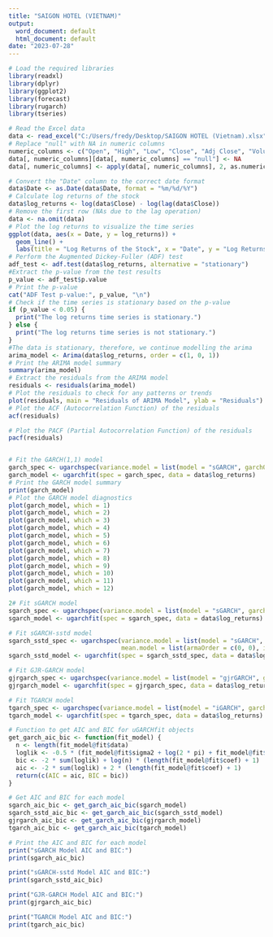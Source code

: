 ---
title: "SAIGON HOTEL (VIETNAM)"
output:
  word_document: default
  html_document: default
date: "2023-07-28"
---

```{r}
# Load the required libraries
library(readxl)
library(dplyr)
library(ggplot2)
library(forecast)
library(rugarch)
library(tseries)

# Read the Excel data
data <- read_excel("C:/Users/fredy/Desktop/SAIGON HOTEL (Vietnam).xlsx")
# Replace "null" with NA in numeric columns
numeric_columns <- c("Open", "High", "Low", "Close", "Adj Close", "Volume")
data[, numeric_columns][data[, numeric_columns] == "null"] <- NA
data[, numeric_columns] <- apply(data[, numeric_columns], 2, as.numeric)

# Convert the "Date" column to the correct date format
data$Date <- as.Date(data$Date, format = "%m/%d/%Y")
# Calculate log returns of the stock
data$log_returns <- log(data$Close) - log(lag(data$Close))
# Remove the first row (NAs due to the lag operation)
data <- na.omit(data)
# Plot the log returns to visualize the time series
ggplot(data, aes(x = Date, y = log_returns)) +
  geom_line() +
  labs(title = "Log Returns of the Stock", x = "Date", y = "Log Returns")
# Perform the Augmented Dickey-Fuller (ADF) test
adf_test <- adf.test(data$log_returns, alternative = "stationary")
#Extract the p-value from the test results
p_value <- adf_test$p.value
# Print the p-value
cat("ADF Test p-value:", p_value, "\n")
# Check if the time series is stationary based on the p-value
if (p_value < 0.05) {
  print("The log returns time series is stationary.")
} else {
  print("The log returns time series is not stationary.")
}
#The data is stationary, therefore, we continue modelling the arima
arima_model <- Arima(data$log_returns, order = c(1, 0, 1))
# Print the ARIMA model summary
summary(arima_model)
# Extract the residuals from the ARIMA model
residuals <- residuals(arima_model)
# Plot the residuals to check for any patterns or trends
plot(residuals, main = "Residuals of ARIMA Model", ylab = "Residuals")
# Plot the ACF (Autocorrelation Function) of the residuals
acf(residuals)

# Plot the PACF (Partial Autocorrelation Function) of the residuals
pacf(residuals)


# Fit the GARCH(1,1) model
garch_spec <- ugarchspec(variance.model = list(model = "sGARCH", garchOrder = c(1, 1)))
garch_model <- ugarchfit(spec = garch_spec, data = data$log_returns)
# Print the GARCH model summary
print(garch_model)
# Plot the GARCH model diagnostics
plot(garch_model, which = 1)
plot(garch_model, which = 2)
plot(garch_model, which = 3)
plot(garch_model, which = 4)
plot(garch_model, which = 5)
plot(garch_model, which = 6)
plot(garch_model, which = 7)
plot(garch_model, which = 8)
plot(garch_model, which = 9)
plot(garch_model, which = 10)
plot(garch_model, which = 11)
plot(garch_model, which = 12)

2# Fit sGARCH model
sgarch_spec <- ugarchspec(variance.model = list(model = "sGARCH", garchOrder = c(1, 1)))
sgarch_model <- ugarchfit(spec = sgarch_spec, data = data$log_returns)

# Fit sGARCH-sstd model
sgarch_sstd_spec <- ugarchspec(variance.model = list(model = "sGARCH", garchOrder = c(1, 1)),
                               mean.model = list(armaOrder = c(0, 0), include.mean = TRUE, archm = TRUE))
sgarch_sstd_model <- ugarchfit(spec = sgarch_sstd_spec, data = data$log_returns)

# Fit GJR-GARCH model
gjrgarch_spec <- ugarchspec(variance.model = list(model = "gjrGARCH", garchOrder = c(1, 1, 1)))
gjrgarch_model <- ugarchfit(spec = gjrgarch_spec, data = data$log_returns)

# Fit TGARCH model
tgarch_spec <- ugarchspec(variance.model = list(model = "iGARCH", garchOrder = c(1, 1), submodel = NULL, external.regressors = NULL))
tgarch_model <- ugarchfit(spec = tgarch_spec, data = data$log_returns)

# Function to get AIC and BIC for uGARCHfit objects
get_garch_aic_bic <- function(fit_model) {
  n <- length(fit_model@fit$data)
  loglik <- -0.5 * (fit_model@fit$sigma2 + log(2 * pi) + fit_model@fit$residuals^2 / fit_model@fit$sigma2)
  bic <- -2 * sum(loglik) + log(n) * (length(fit_model@fit$coef) + 1)
  aic <- -2 * sum(loglik) + 2 * (length(fit_model@fit$coef) + 1)
  return(c(AIC = aic, BIC = bic))
}

# Get AIC and BIC for each model
sgarch_aic_bic <- get_garch_aic_bic(sgarch_model)
sgarch_sstd_aic_bic <- get_garch_aic_bic(sgarch_sstd_model)
gjrgarch_aic_bic <- get_garch_aic_bic(gjrgarch_model)
tgarch_aic_bic <- get_garch_aic_bic(tgarch_model)

# Print the AIC and BIC for each model
print("sGARCH Model AIC and BIC:")
print(sgarch_aic_bic)

print("sGARCH-sstd Model AIC and BIC:")
print(sgarch_sstd_aic_bic)

print("GJR-GARCH Model AIC and BIC:")
print(gjrgarch_aic_bic)

print("TGARCH Model AIC and BIC:")
print(tgarch_aic_bic)


```

